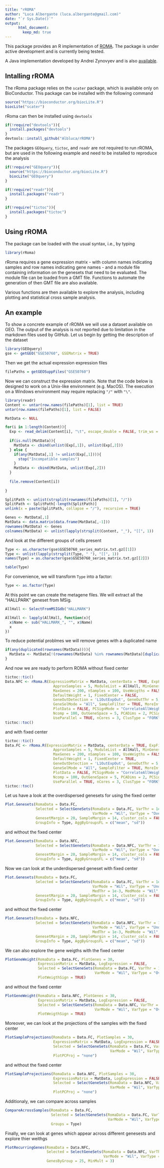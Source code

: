 ```yaml
---
title: "rROMA"
author: "Luca Albergante (luca.albergante@gmail.com)"
date: "`r Sys.Date()`"
output:  
      html_document:  
        keep_md: true
---
```


This package provides an R implementation of [ROMA](http://journal.frontiersin.org/article/10.3389/fgene.2016.00018/full). The package is under active development and is currently being tested.

A Java implementation developed by Andrei Zynovyev and is also [available](https://github.com/sysbio-curie/Roma).

## Intalling rROMA

The rRoma package relies on the `scater` package, which is available only on BioConductor. This package can be installed with the following command

```r
source("https://bioconductor.org/biocLite.R")
biocLite("scater")
```

rRoma can then be installed using `devtools`

```r
if(!require("devtools")){
  install.packages("devtools")
}
devtools::install_github("Albluca/rROMA")
```

The packages `GEOquery`, `tictoc`, and `readr` are not required to run rROMA, but are used in the following example and need to be installed to reproduce the analysis 

```r
if(!require("GEOquery")){
  source("https://bioconductor.org/biocLite.R")
  biocLite("GEOquery")
}

if(!require("readr")){
  install.packages("readr")
}

if(!require("tictoc")){
  install.packages("tictoc")
}
```

## Using rROMA

The package can be loaded with the usual syntax, i.e., by typing

```r
library(rRoma)
```

rRoma requires a gene expression matrix - with column names indicating samples and row names indicating gene names - and a module file containing information on the genesets that need to be evaluated. The module file can be loaded from a GMT file. Functions to automate the generation of then GMT file are also available.

Various functions are then available to explore the analysis, including plotting and statistical cross sample analysis.

## An example

To show a concrete example of rROMA we will use a dataset available on GEO. The output of the analysis is not reported due to limitation in the markdown files used by GitHub. Let us begin by getting the description of the dataset

```r
library(GEOquery)
gse <- getGEO("GSE50760", GSEMatrix = TRUE)
```

Then we get the actual expression expression files

```r
filePaths = getGEOSuppFiles("GSE50760")
```

Now we can construct the expression matrix. Note that the code below is designed to work on a Unix-like environment (e.g. MacOS). The execution on a Windows environment may require replacing `"/"` with `"\"`.

```r
library(readr)
Content <- untar(row.names(filePaths)[1], list = TRUE)
untar(row.names(filePaths)[1], list = FALSE)

MatData <- NULL

for(i in 1:length(Content)){
  Exp <- read_delim(Content[i], "\t", escape_double = FALSE, trim_ws = TRUE)
  
  if(is.null(MatData)){
    MatData <- cbind(unlist(Exp[,1]), unlist(Exp[,2]))
  } else {
    if(any(MatData[,1] != unlist(Exp[,1]))){
      stop("Incompatible samples")
    }
    MatData <- cbind(MatData, unlist(Exp[,2]))
  }
  
  file.remove(Content[i])
  
}

SplitPath <- unlist(strsplit(rownames(filePaths)[1], "/"))
SplitPath <- SplitPath[-length(SplitPath)]
unlink(x = paste(SplitPath, collapse = "/"), recursive = TRUE)

Genes <- MatData[,1]
MatData <- data.matrix(data.frame(MatData[,-1]))
rownames(MatData) <- Genes
colnames(MatData) <- unlist(lapply(strsplit(Content, "_"), "[[", 1))
```

And look at the different groups of cells present

```r
Type <- as.character(gse$GSE50760_series_matrix.txt.gz[[1]])
Type <- unlist(lapply(strsplit(Type, " "), "[[", 1))
names(Type) = as.character(gse$GSE50760_series_matrix.txt.gz[[2]])

table(Type)
```

For convenience, we will transform `Type` into a factor:

```r
Type <- as.factor(Type)
```

At this point we can create the metagene files. We will extract all the "HALLPARK" geneset from MSig.

```r
AllHall <- SelectFromMSIGdb("HALLMARK")

AllHall <- lapply(AllHall, function(x){
  x$Name <- sub("HALLMARK_", "", x$Name)
  x
})

```

To reduce potential problmes we will remove genes with a duplicated name

```r
if(any(duplicated(rownames(MatData)))){
  MatData <- MatData[!(rownames(MatData) %in% rownames(MatData)[duplicated(rownames(MatData))]), ]
}
```

And now we are ready to perform ROMA without fixed center

```r
tictoc::tic()
Data.NFC <- rRoma.R(ExpressionMatrix = MatData, centerData = TRUE, ExpFilter = FALSE,
                      ApproxSamples = 5, ModuleList = AllHall, MinGenes = 10,
                      MaxGenes = 200, nSamples = 100, UseWeigths = FALSE,
                      DefaultWeight = 1, FixedCenter = FALSE,
                      GeneOutDetection = 'L1OutExpOut', GeneOutThr = 5,
                      GeneSelMode = "All", SampleFilter = TRUE, MoreInfo = FALSE,
                      PlotData = FALSE, PCSignMode = "CorrelateAllWeightsByGene", OutGeneNumber = 5,
                      Ncomp = 100, OutGeneSpace = 5, PCADims = 2, PCSignThr = NULL,
                      UseParallel = TRUE, nCores = 3, ClusType = "FORK", FullSampleInfo = FALSE)
tictoc::toc()
```

and with fixed center

```r
tictoc::tic()
Data.FC <- rRoma.R(ExpressionMatrix = MatData, centerData = TRUE, ExpFilter = FALSE,
                      ApproxSamples = 5, ModuleList = AllHall, MinGenes = 10,
                      MaxGenes = 200, nSamples = 100, UseWeigths = FALSE,
                      DefaultWeight = 1, FixedCenter = TRUE,
                      GeneOutDetection = 'L1OutExpOut', GeneOutThr = 5,
                      GeneSelMode = "All", SampleFilter = TRUE, MoreInfo = FALSE,
                      PlotData = FALSE, PCSignMode = "CorrelateAllWeightsByGene", OutGeneNumber = 5,
                      Ncomp = 100, OutGeneSpace = 5, PCADims = 2, PCSignThr = NULL,
                      UseParallel = TRUE, nCores = 3, ClusType = "FORK", FullSampleInfo = FALSE)
tictoc::toc()

```

Let us have a look at the overdispersed genesets for using the fixed center

```r
Plot.Genesets(RomaData = Data.FC,
              Selected = SelectGeneSets(RomaData = Data.FC, VarThr = 1e-3,
                                        VarMode = "Wil", VarType = "Over"),
              GenesetMargin = 20, SampleMargin = 14, cluster_cols = FALSE,
              GroupInfo = Type, AggByGroupsFL = c("mean", "sd"))
```

and without the fixed center

```r
Plot.Genesets(RomaData = Data.NFC,
              Selected = SelectGeneSets(RomaData = Data.NFC, VarThr = 1e-3,
                                        VarMode = "Wil", VarType = "Over"),
              GenesetMargin = 20, SampleMargin = 14, cluster_cols = FALSE,
              GroupInfo = Type, AggByGroupsFL = c("mean", "sd"))

```

Now we can look at the underdispersed geneset with fixed center

```r
Plot.Genesets(RomaData = Data.FC,
              Selected = SelectGeneSets(RomaData = Data.FC, VarThr = 1e-3,
                                        VarMode = "Wil", VarType = "Under",
                                        MedThr = 1e-3, MedMode = "Wil", MedType = "Over"),
              GenesetMargin = 20, SampleMargin = 14, cluster_cols = FALSE,
              GroupInfo = Type, AggByGroupsFL = c("mean", "sd"))

```

and without the fixed center

```r
Plot.Genesets(RomaData = Data.NFC,
              Selected = SelectGeneSets(RomaData = Data.NFC, VarThr = 1e-3,
                                        VarMode = "Wil", VarType = "Under",
                                        MedThr = 1e-3, MedMode = "Wil", MedType = "Over"),
              GenesetMargin = 20, SampleMargin = 14, cluster_cols = FALSE,
              GroupInfo = Type, AggByGroupsFL = c("mean", "sd"))
```


We can also explore the gene weigths with the fixed center

```r
PlotGeneWeight(RomaData = Data.FC, PlotGenes = 30,
               ExpressionMatrix = MatData, LogExpression = FALSE,
               Selected = SelectGeneSets(RomaData = Data.FC, VarThr = 1e-3,
                                         VarMode = "Wil", VarType = "Over"),
               PlotWeigthSign = TRUE)
```

and without the fixed center

```r
PlotGeneWeight(RomaData = Data.NFC, PlotGenes = 30,
               ExpressionMatrix = MatData, LogExpression = FALSE,
               Selected = SelectGeneSets(RomaData = Data.NFC, VarThr = 1e-3,
                                         VarMode = "Wil", VarType = "Over"),
               PlotWeigthSign = TRUE)

```

Moreover, we can look at the projections of the samples with the fixed center

```r
PlotSampleProjections(RomaData = Data.FC, PlotSamples = 30,
                      ExpressionMatrix = MatData, LogExpression = FALSE,
                      Selected = SelectGeneSets(RomaData = Data.FC, VarThr = 1e-6,
                                                VarMode = "Wil", VarType = "Over"),
                      PlotPCProj = "none")
```

and without the fixed center

```r
PlotSampleProjections(RomaData = Data.NFC, PlotSamples = 30,
                      ExpressionMatrix = MatData, LogExpression = FALSE,
                      Selected = SelectGeneSets(RomaData = Data.NFC, VarThr = 1e-6,
                                                VarMode = "Wil", VarType = "Over"),
                      PlotPCProj = "none")
```


Additionaly, we can compare across samples

```r
CompareAcrossSamples(RomaData = Data.FC,
                     Selected = SelectGeneSets(RomaData = Data.FC, VarThr = 1e-3,
                                               VarMode = "Wil", VarType = "Over"),
                     Groups = Type)
```

Finally, we can look at genes which appear across different genesests and explore thier weithgs


```r
PlotRecurringGenes(RomaData = Data.NFC,
                   Selected = SelectGeneSets(RomaData = Data.NFC, VarThr = 1e-3,
                                             VarMode = "Wil", VarType = "Over"),
                   GenesByGroup = 25, MinMult = 3)
```
